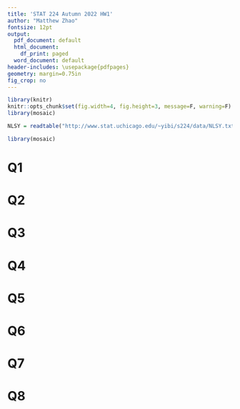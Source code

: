 ```yaml
---
title: 'STAT 224 Autumn 2022 HW1'
author: "Matthew Zhao"
fontsize: 12pt
output:
  pdf_document: default
  html_document:
    df_print: paged
  word_document: default
header-includes: \usepackage{pdfpages}
geometry: margin=0.75in
fig_crop: no
---
```


```r
library(knitr)
knitr::opts_chunk$set(fig.width=4, fig.height=3, message=F, warning=F)
library(mosaic)
```

```r
NLSY = readtable("http://www.stat.uchicago.edu/~yibi/s224/data/NLSY.txt", header=T)
```

```r
library(mosaic)
```

# Q1



# Q2



# Q3



# Q4



# Q5



# Q6


# Q7


# Q8